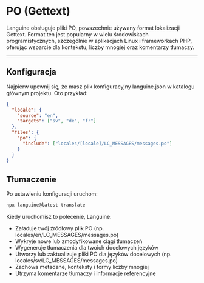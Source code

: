 # PO (Gettext)

Languine obsługuje pliki PO, powszechnie używany format lokalizacji Gettext. Format ten jest popularny w wielu środowiskach programistycznych, szczególnie w aplikacjach Linux i frameworkach PHP, oferując wsparcie dla kontekstu, liczby mnogiej oraz komentarzy tłumaczy.

---

## Konfiguracja

Najpierw upewnij się, że masz plik konfiguracyjny languine.json w katalogu głównym projektu. Oto przykład:

```json
{
  "locale": {
    "source": "en",
    "targets": ["sv", "de", "fr"]
  },
  "files": {
    "po": {
      "include": ["locales/[locale]/LC_MESSAGES/messages.po"]
    }
  }
}
```

## Tłumaczenie

Po ustawieniu konfiguracji uruchom:

```bash
npx languine@latest translate
```

Kiedy uruchomisz to polecenie, Languine:

- Załaduje twój źródłowy plik PO (np. locales/en/LC_MESSAGES/messages.po)
- Wykryje nowe lub zmodyfikowane ciągi tłumaczeń
- Wygeneruje tłumaczenia dla twoich docelowych języków
- Utworzy lub zaktualizuje pliki PO dla języków docelowych (np. locales/sv/LC_MESSAGES/messages.po)
- Zachowa metadane, konteksty i formy liczby mnogiej
- Utrzyma komentarze tłumaczy i informacje referencyjne
